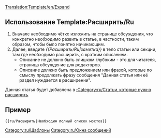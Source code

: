 <noinclude>[[Translation:Template/en/Expand]]</noinclude><noinclude></noinclude>{{en/Ambox| type  = notice
| image = en/Paper-plus.png
| text  = Данная статья или её раздел нуждается в '''[{{SERVER}}{{localurl:{{NAMESPACE}}:{{PAGENAME}}|action=edit}} расширении]'''.<br/>{{{1|}}}
<div style="font-size: 80%">
*Вы можете найти более подробную информацию о том, что именно необходимо сделать, на странице [[Talk:{{PAGENAME}}|обсуждения]] данной статьи.
*Используйте [[en/Wiki/Manual of Style|руководство по стилю]] для корректного редактирования.
*Помните, необходимо удалить данный шаблон после того, как статья будет расширена.
</div>
}}<includeonly>{{{2|[[Category:ru/Статьи, которые нужно расширить]]}}}</includeonly><noinclude>

==Использование Template:Расширить/Ru==
#Вначале необходимо чётко изложить на странице обсуждения, что конкретно необходимо развить в статье, в частности, таким образом, чтобы было понятно начинающим.  
#Далее, введите ''<nowiki>{{</nowiki>Расширить/Ru|заметка<nowiki>}}</nowiki>'' в тело статьи или секции, там где необходимо расширить, с кратким описанием.  
#*Описание не должно быть слишком глубоким - это для читателя, страница обсуждение для редакторов.
#*Описание должно быть предложением или фразой, которые по смыслу продолжать фразу сообщения "Данная статья или её раздел нуждается в расширении".

Данная статья будет добавлена в [[:Category:ru/Статьи, которые нужно расширить]].

==Пример==
<pre>{{ru/Расширить|Необходим полный список мостов}}</pre>
{{ru/Расширить|Необходим полный список мостов|2=}}


[[Category:ru/Шаблоны]][[Category:ru/Окна сообщений]]</noinclude>